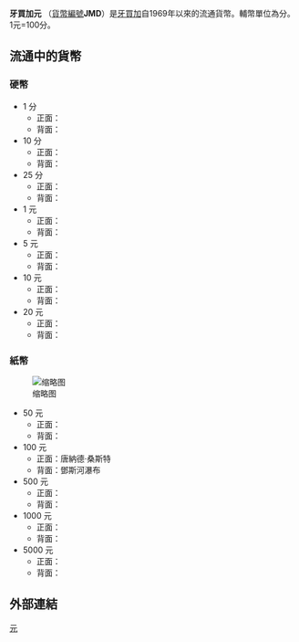 '''牙買加元''' （[[ISO_4217|貨幣編號]]'''JMD'''）是[[牙買加|牙買加]]自1969年以來的流通貨幣。輔幣單位為分。1元=100分。
==流通中的貨幣==
===硬幣===
*1 分
**正面：
**背面：
*10 分
**正面：
**背面：
*25 分
**正面：
**背面：
*1 元
**正面：
**背面：
*5 元
**正面：
**背面：
*10 元
**正面：
**背面：
*20 元
**正面：
**背面：

===紙幣===
[[File:Jamaican_dollar_banknote_set_2012_commemorative.jpg|缩略图]]
*50 元
**正面：
**背面：
*100 元
**正面：唐納德·桑斯特
**背面：鄧斯河瀑布
*500 元
**正面：
**背面：
*1000 元
**正面：
**背面：
*5000 元
**正面：
**背面：

==外部連結==
{{Standard numismatics external links
| world_coin_gallery_1_url  = Jamaica
| world_coin_gallery_1_name = Jamaica
| banknote_world_1_url      = jamaica
| banknote_world_1_name     = Jamaica
| dollarization_1_url       = 
| dollarization_1_name      = 
| gfd_1_url                 = Jamaica
| gfd_1_name                = Jamaica
| gfd_data_1_url            = 
| gfd_data_1_name           = 
| show_gfd_excel            = Y
}}

{{Currencies of the Americas}}

{{Money-stub}}

[[Category:牙買加|元]]